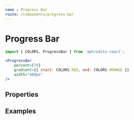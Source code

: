 ```yaml
---
name : Progress Bar
route: /components/progress-bar
---
```



# Progress Bar
```jsx
import { COLORS, ProgressBar } from 'aphrodite-react';

<ProgressBar
    percent={70}
    gradient={{ start: COLORS.RED, end: COLORS.ORANGE }}
    width="460px"
/>
```

## Properties
<PropsTable of={ProgressBar} />

## Examples
<Playground>
    <div>
        <ProgressBar percent={65} />
    </div>
    <div style={{ marginTop: '10px', marginBottom: '10px' }}>
        <ProgressBar percent={70} gradient={{ start: COLORS.RED, end: COLORS.ORANGE }} width="460px" />
    </div>
</Playground>
